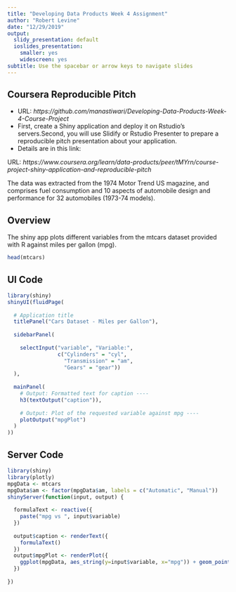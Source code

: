 ```yaml
---
title: "Developing Data Products Week 4 Assignment"
author: "Robert Levine"
date: "12/29/2019"
output:
  slidy_presentation: default
  ioslides_presentation:
    smaller: yes
    widescreen: yes
subtitle: Use the spacebar or arrow keys to navigate slides
---
```


## Coursera Reproducible Pitch

- URL: *https://github.com/manastiwari/Developing-Data-Products-Week-4-Course-Project*
- First, create a Shiny application and deploy it on Rstudio's servers.Second, you will use Slidify or Rstudio Presenter to prepare a reproducible pitch presentation about your application.
- Details are in this link:

URL: *https://www.coursera.org/learn/data-products/peer/tMYrn/course-project-shiny-application-and-reproducible-pitch*

The data was extracted from the 1974 Motor Trend US magazine, and comprises fuel consumption and 10 aspects of automobile design and performance for 32 automobiles (1973-74 models).

## Overview

The shiny app plots different variables from the mtcars dataset provided with R against miles per gallon (mpg).

```r
head(mtcars)
```

## UI Code

```r
library(shiny)
shinyUI(fluidPage(
  
  # Application title
  titlePanel("Cars Dataset - Miles per Gallon"),
  
  sidebarPanel(
    
    selectInput("variable", "Variable:", 
                c("Cylinders" = "cyl",
                  "Transmission" = "am",
                  "Gears" = "gear"))
  ),
  
  mainPanel(
    # Output: Formatted text for caption ----
    h3(textOutput("caption")),
    
    # Output: Plot of the requested variable against mpg ----
    plotOutput("mpgPlot")
  )
))
```

## Server Code

```r
library(shiny)
library(plotly)
mpgData <- mtcars
mpgData$am <- factor(mpgData$am, labels = c("Automatic", "Manual"))
shinyServer(function(input, output) {
  
  formulaText <- reactive({
    paste("mpg vs ", input$variable)
  })
  
  output$caption <- renderText({
    formulaText()
  })
  output$mpgPlot <- renderPlot({
    ggplot(mpgData, aes_string(y=input$variable, x="mpg")) + geom_point()
  })
  
})
```